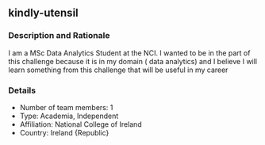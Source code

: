 ## kindly-utensil

### Description and Rationale
I am a MSc Data Analytics Student at the NCI. I wanted to be in the part of this challenge because it is in my domain ( data analytics) and I believe I will learn something from this challenge that will be useful in my career

### Details

* Number of team members: 1
* Type: Academia, Independent
* Affiliation: National College of Ireland
* Country: Ireland {Republic}

